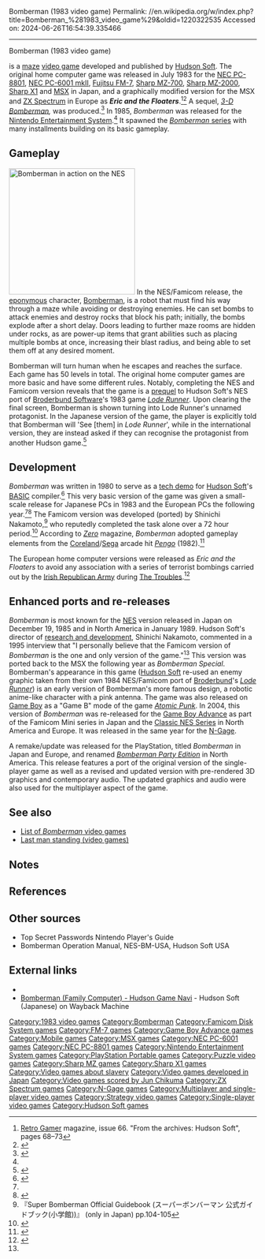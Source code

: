 Bomberman (1983 video game)
Permalink: //en.wikipedia.org/w/index.php?title=Bomberman_%281983_video_game%29&oldid=1220322535
Accessed on: 2024-06-26T16:54:39.335466



------
Bomberman (1983 video game)
{{Use mdy dates|date=December 2020}}
{{Infobox video game
| title = Bomberman
| image = BombermanCover.jpg
| caption = North American NES box art
| developer = [[Hudson Soft]]
| publisher = {{vgrelease|JP/NA|Hudson Soft<br><small>(home computers, NES)</small>|EU|[[Sinclair Research]] <small>(Spectrum, UK)</small>|AUS|[[Mattel]]|WW|[[Nintendo]] <small>(Game Boy Advance)</small>}}
| released = {{collapsible list|title=July 1983|'''MSX'''{{vgrelease|JP|July 1983|EU|1984|JP|1986 <small>(''Special'' version)</small>}}'''NEC PC-6001 mkII'''{{vgrelease|JP|1983}}'''NEC PC-8801'''{{vgrelease|JP|July 1983}}'''Fujitsu FM-7'''{{vgrelease|JP|1983}}'''Sharp MZ-700'''{{vgrelease|JP|1983}}'''Sharp MZ-2000'''{{vgrelease|JP|1983}}'''Sharp X1'''{{vgrelease|JP|1983}}'''ZX Spectrum'''{{vgrelease|EU|1984}}'''NES'''{{vgrelease|JP|December 20, 1985|NA|January 1989<ref>[https://web.archive.org/web/20101221005931/http://www.nintendo.com/consumer/gameslist/manuals/nes_games.pdf NES Games] (Internet Archive: Wayback Machine)</ref>}}'''Famicom Disk System'''{{vgrelease|JP|April 2, 1990}}'''Game Boy Advance'''{{vgrelease|JP|February 14, 2004|NA|June 2, 2004|EU|July 9, 2004}}'''N-Gage'''{{vgrelease|EU|July 23, 2004|NA|August 4, 2004}}}}
| composer = [[Jun Chikuma]] (NES)<ref name="HG 101 (Bomberman 1985)">{{Cite web|url=http://www.hardcoregaming101.net/bomberman-1985/|title=Bomberman (1985) – Hardcore Gaming 101}}</ref>
| series = ''[[Bomberman]]''
| genre = [[Arcade game|Arcade]], [[List of maze video games|maze]], [[Strategy video game|strategy]]
| modes = [[Single-player video game|Single player]]
| platforms = [[PC-8800 series|NEC PC-8801]], [[PC-6000 series|NEC PC-6001 mkII]], [[FM-7|Fujitsu FM-7]], [[Sharp MZ|Sharp MZ-700]], [[Sharp MZ-2000]], [[X1 (computer)|Sharp X1]], [[MSX]], [[ZX Spectrum]], [[Nintendo Entertainment System]], [[Family Computer Disk System]], [[Game Boy]], [[Game Boy Advance]]
| programmer = Yuji Tanaka (home computers)<br/>Shinichi Nakamoto (NES)
}}

{{Nihongo foot|'''''Bomberman'''''|ボンバーマン|Bonbāman|group=lower-alpha|lead=yes}} is a [[List of maze video games|maze]] [[video game]] developed and published by [[Hudson Soft]]. The original home computer game {{Nihongo foot|'''''Bomber Man'''''|爆弾男|Bakudan Otoko|group=lower-alpha|lead=yes}} was released in July 1983 for the [[PC-8800 series|NEC PC-8801]], [[PC-6000 series|NEC PC-6001 mkII]], [[FM-7|Fujitsu FM-7]], [[Sharp MZ|Sharp MZ-700]], [[Sharp MZ-2000]], [[X1 (computer)|Sharp X1]] and [[MSX]] in Japan, and a graphically modified version for the MSX and [[ZX Spectrum]] in Europe as '''''Eric and the Floaters'''''.<ref>[[Retro Gamer]] magazine, issue 66. "From the archives: Hudson Soft", pages 68–73</ref><ref>{{cite web|url=http://randomhoohaas.flyingomelette.com/bomb/msx-1/|title=BOMBER MAN MSX (information) .:. Ragey's Totally Bombastic Bomberman Shrine Place|website=Randomhoohaas.flyingomelette.com|access-date=November 9, 2017}}</ref> A sequel, ''[[3-D Bomberman]],'' was produced.<ref>{{Cite web|url=http://www.hardcoregaming101.net/3-d-bomberman/|title=3-D Bomberman – Hardcore Gaming 101}}</ref> In 1985, ''Bomberman'' was released for the [[Nintendo Entertainment System]].<ref name="HG 101 (Bomberman 1985)"/> It spawned the [[Bomberman|''Bomberman'' series]] with many installments building on its basic gameplay.

==Gameplay==
[[Image:Bomberman (NES) gameplay.png|256px|left|thumb|Bomberman in action on the [[Nintendo Entertainment System|NES]]]]
In the NES/Famicom release, the [[eponym]]ous character, [[Bomberman#Characters|Bomberman]], is a robot that must find his way through a maze while avoiding or destroying enemies. He can set bombs to attack enemies and destroy rocks that block his path; initially, the bombs explode after a short delay. Doors leading to further maze rooms are hidden under rocks, as are power-up items that grant abilities such as placing multiple bombs at once, increasing their blast radius, and being able to set them off at any desired moment.

Bomberman will turn human when he escapes and reaches the surface. Each game has 50 levels in total. The original home computer games are more basic and have some different rules. Notably, completing the NES and Famicom version reveals that the game is a [[prequel]] to Hudson Soft's NES port of [[Broderbund|Broderbund Software]]'s 1983 game ''[[Lode Runner]]''. Upon clearing the final screen, Bomberman is shown turning into Lode Runner's unnamed protagonist. In the Japanese version of the game, the player is explicitly told that Bomberman will 'See [them] in ''Lode Runner''', while in the international version, they are instead asked if they can recognise the protagonist from another Hudson game.<ref>{{Cite web|url=https://tcrf.net/Bomberman_(NES)#Version_Differences|title=Bomberman (NES) - The Cutting Room Floor|website=tcrf.net}}</ref>

==Development==
''Bomberman'' was written in 1980 to serve as a [[technology demonstration|tech demo]] for [[Hudson Soft]]'s [[BASIC]] compiler.<ref name="NGen3">{{cite journal|title=Hudson Soft |journal=[[Next Generation (magazine)|Next Generation]]|issue=3|publisher=[[Imagine Media]]|date=March 1995|pages=78–81}}</ref> This very basic version of the game was given a small-scale release for Japanese PCs in 1983 and the European PCs the following year.<ref name="NGen3"/><ref>{{Cite web|url=https://www.mobygames.com/game/eric-and-the-floaters/release-info|title = Eric and the Floaters (1983) release dates}}</ref>
The Famicom version was developed (ported) by Shinichi Nakamoto,<ref>『Super Bomberman Official Guidebook (スーパーボンバーマン 公式ガイドブック(小学館))』 (only in Japan) pp.104-105</ref> who reputedly completed the task alone over a 72 hour period.<ref>{{cite web|url=http://kotaku.com/5739680/marathon-programming-session-resulted-in-smash-hit-game |title=Marathon Programming Session Resulted in Smash Hit Game |date=January 21, 2011 |publisher=Kotaku.com |access-date=January 21, 2011}}</ref>
According to ''[[Zero (video game magazine)|Zero]]'' magazine, ''Bomberman'' adopted gameplay elements from the [[Coreland]]/[[Sega]] arcade hit ''[[Pengo (video game)|Pengo]]'' (1982).<ref name="Zero">{{cite magazine |last1=Stokes |first1=Doris |title=Dosh Eaters |magazine=[[Zero (video game magazine)|Zero]] |date=December 1991 |issue=26 |publisher=[[Dennis Publishing]] |location=United Kingdom |pages=91–92 |url=https://archive.org/details/zero-magazine-26/page/n90}}</ref>

The European home computer versions were released as ''Eric and the Floaters'' to avoid any association with a series of terrorist bombings carried out by the [[Irish Republican Army]] during [[The Troubles]].<ref name="troubles">{{Cite book |last=Hawken |first=Kieren |url=https://books.google.com/books?id=MBWMDwAAQBAJ&q=Eric%2520and%2520the%2520Floaters%2520ira&pg=PT38 |title=The A-Z of MSX Games: Volume 1 |date=2019-02-27 |publisher=Andrews UK Limited |isbn=978-1-78982-059-1 |language=en}}</ref>

==Enhanced ports and re-releases==
''Bomberman'' is most known for the [[Nintendo Entertainment System|NES]] version released in Japan on December 19, 1985 and in North America in January 1989. Hudson Soft's director of [[research and development]], Shinichi Nakamoto, commented in a 1995 interview that "I personally believe that the Famicom version of ''Bomberman'' is the one and only version of the game."<ref name="NGen3"/> This version was ported back to the MSX the following year as ''Bomberman Special''. Bomberman's appearance in this game ([[Hudson Soft]] re-used an enemy graphic taken from their own 1984 NES/Famicom port of [[Broderbund]]'s ''[[Lode Runner]]'') is an early version of Bomberman's more famous design, a robotic anime-like character with a pink antenna. The game was also released on [[Game Boy]] as a "Game B" mode of the game ''[[Atomic Punk]]''. In 2004, this version of ''Bomberman'' was re-released for the [[Game Boy Advance]] as part of the Famicom Mini series in Japan and the [[Classic NES Series]] in North America and Europe. It was released in the same year for the [[N-Gage (device)|N-Gage]].

A remake/update was released for the PlayStation, titled ''Bomberman'' in Japan and Europe, and renamed ''[[Bomberman Party Edition]]'' in North America. This release features a port of the original version of the single-player game as well as a revised and updated version with pre-rendered 3D graphics and contemporary audio. The updated graphics and audio were also used for the multiplayer aspect of the game.

==See also==
* [[List of Bomberman video games|List of ''Bomberman'' video games]]
* [[Last man standing (video games)]]

==Notes==
{{notelist}}

==References==
{{reflist}}

==Other sources==
*Top Secret Passwords Nintendo Player's Guide
*Bomberman Operation Manual, NES-BM-USA, Hudson Soft USA

==External links==
* {{WoS game|id=0001639|name=Eric and the Floaters}}
* [https://web.archive.org/web/20040804112837/http://www.hudson.co.jp/gamenavi/gamedb/index.cgi?mode=info&f=BombermanFC Bomberman (Family Computer) - Hudson Game Navi] - Hudson Soft (Japanese) on Wayback Machine

{{Bomberman series|state=expanded}}

[[Category:1983 video games]]
[[Category:Bomberman]]
[[Category:Famicom Disk System games]]
[[Category:FM-7 games]]
[[Category:Game Boy Advance games]]
[[Category:Mobile games]]
[[Category:MSX games]]
[[Category:NEC PC-6001 games]]
[[Category:NEC PC-8801 games]]
[[Category:Nintendo Entertainment System games]]
[[Category:PlayStation Portable games]]
[[Category:Puzzle video games]]
[[Category:Sharp MZ games]]
[[Category:Sharp X1 games]]
[[Category:Video games about slavery]]
[[Category:Video games developed in Japan]]
[[Category:Video games scored by Jun Chikuma]]
[[Category:ZX Spectrum games]]
[[Category:N-Gage games]]
[[Category:Multiplayer and single-player video games]]
[[Category:Strategy video games]]
[[Category:Single-player video games]]
[[Category:Hudson Soft games]]